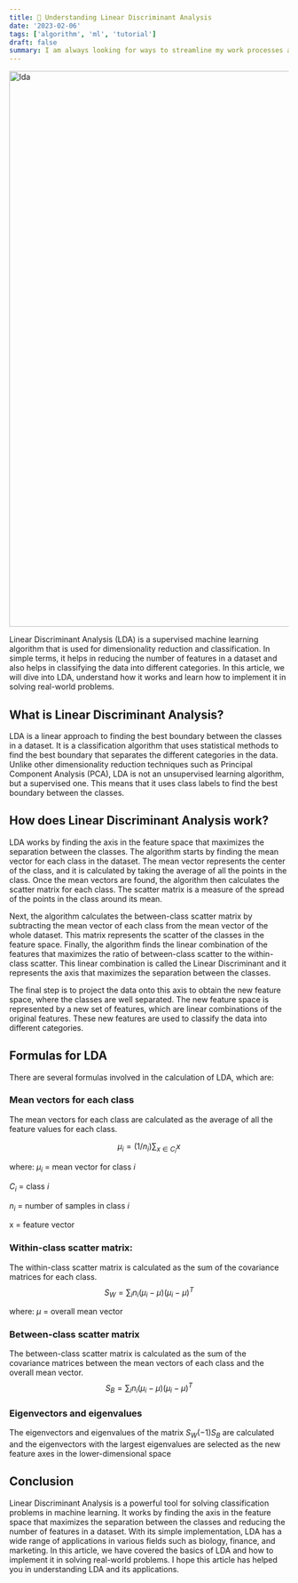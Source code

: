 ```yaml
---
title: 📘 Understanding Linear Discriminant Analysis
date: '2023-02-06'
tags: ['algorithm', 'ml', 'tutorial']
draft: false
summary: I am always looking for ways to streamline my work processes and make my life easier. That's why I was so excited when I stumbled upon Oh My Posh
---
```


<div className="grid place-items-center">
  <img
    className="inline rounded-lg"
    src="https://github.com/fiqgant/fiqlab/blob/main/public/static/images/blog/lda.gif?raw=true"
    alt="lda"
    width="1000"
    height="1000"
  />
</div>

Linear Discriminant Analysis (LDA) is a supervised machine learning algorithm that is used for dimensionality reduction and classification. In simple terms, it helps in reducing the number of features in a dataset and also helps in classifying the data into different categories. In this article, we will dive into LDA, understand how it works and learn how to implement it in solving real-world problems.

## What is Linear Discriminant Analysis?
LDA is a linear approach to finding the best boundary between the classes in a dataset. It is a classification algorithm that uses statistical methods to find the best boundary that separates the different categories in the data. Unlike other dimensionality reduction techniques such as Principal Component Analysis (PCA), LDA is not an unsupervised learning algorithm, but a supervised one. This means that it uses class labels to find the best boundary between the classes.

## How does Linear Discriminant Analysis work?
LDA works by finding the axis in the feature space that maximizes the separation between the classes. The algorithm starts by finding the mean vector for each class in the dataset. The mean vector represents the center of the class, and it is calculated by taking the average of all the points in the class. Once the mean vectors are found, the algorithm then calculates the scatter matrix for each class. The scatter matrix is a measure of the spread of the points in the class around its mean.

Next, the algorithm calculates the between-class scatter matrix by subtracting the mean vector of each class from the mean vector of the whole dataset. This matrix represents the scatter of the classes in the feature space. Finally, the algorithm finds the linear combination of the features that maximizes the ratio of between-class scatter to the within-class scatter. This linear combination is called the Linear Discriminant and it represents the axis that maximizes the separation between the classes.

The final step is to project the data onto this axis to obtain the new feature space, where the classes are well separated. The new feature space is represented by a new set of features, which are linear combinations of the original features. These new features are used to classify the data into different categories.

## Formulas for LDA
There are several formulas involved in the calculation of LDA, which are:

### Mean vectors for each class
The mean vectors for each class are calculated as the average of all the feature values for each class.

$$
μ_i = (1/n_i) ∑_{x ∈ C_i} x
$$

where:
$μ_i$ = mean vector for class $i$

$C_i$ = class $i$

$n_i$ = number of samples in class $i$

x = feature vector

### Within-class scatter matrix:
The within-class scatter matrix is calculated as the sum of the covariance matrices for each class.
$$
S_W = ∑_i n_i (μ_i - μ)(μ_i - μ)^T
$$

where:
$μ$ = overall mean vector

### Between-class scatter matrix
The between-class scatter matrix is calculated as the sum of the covariance matrices between the mean vectors of each class and the overall mean vector.
$$
S_B = ∑_i n_i (μ_i - μ)(μ_i - μ)^T
$$

### Eigenvectors and eigenvalues
The eigenvectors and eigenvalues of the matrix $S_W(-1) S_B$ are calculated and the eigenvectors with the largest eigenvalues are selected as the new feature axes in the lower-dimensional space

## Conclusion
Linear Discriminant Analysis is a powerful tool for solving classification problems in machine learning. It works by finding the axis in the feature space that maximizes the separation between the classes and reducing the number of features in a dataset. With its simple implementation, LDA has a wide range of applications in various fields such as biology, finance, and marketing. In this article, we have covered the basics of LDA and how to implement it in solving real-world problems. I hope this article has helped you in understanding LDA and its applications.